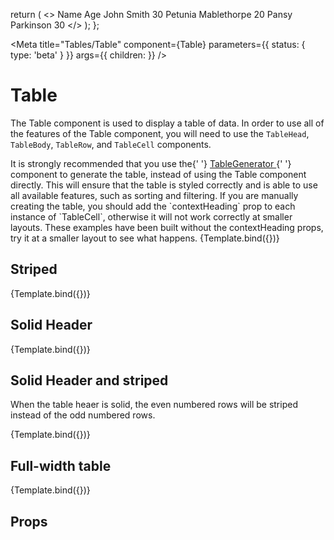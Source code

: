 
  return (
    <>
      <TableHead>
        <TableRow>
          <TableCell th>Name</TableCell>
          <TableCell th>Age</TableCell>
        </TableRow>
      </TableHead>
      <TableBody>
        <TableRow>
          <TableCell>John Smith</TableCell>
          <TableCell>30</TableCell>
        </TableRow>
        <TableRow>
          <TableCell>Petunia Mablethorpe</TableCell>
          <TableCell>20</TableCell>
        </TableRow>
        <TableRow>
          <TableCell>Pansy Parkinson</TableCell>
          <TableCell>30</TableCell>
        </TableRow>
      </TableBody>
    </>
  );
};

<Meta
  title="Tables/Table"
  component={Table}
  parameters={{ status: { type: 'beta' } }}
  args={{
    children: <TableContent />
  }}
/>


# Table

The Table component is used to display a table of data. In order to use all of the features of the Table component, you will need to use the `TableHead`, `TableBody`, `TableRow`, and `TableCell` components.

<Tip>
  It is strongly recommended that you use the{' '}
  <a href="?path=/docs/organism-tablegenerator--default-story">
    TableGenerator
  </a>{' '}
  component to generate the table, instead of using the Table component
  directly. This will ensure that the table is styled correctly and is able to
  use all available features, such as sorting and filtering.
</Tip>

<Tip type="danger">
  If you are manually creating the table, you should add the `contextHeading`
  prop to each instance of `TableCell`, otherwise it will not work correctly at
  smaller layouts. These examples have been built without the contextHeading
  props, try it at a smaller layout to see what happens.
</Tip>

<Canvas withSource="open">
  <Story name="Default">{Template.bind({})}</Story>
</Canvas>

## Striped

<Canvas withSource="open">
  <Story name="Striped" args={{ striped: true }}>
    {Template.bind({})}
  </Story>
</Canvas>

## Solid Header

<Canvas withSource="open">
  <Story name="Solid Header" args={{ solidHeader: true }}>
    {Template.bind({})}
  </Story>
</Canvas>

## Solid Header and striped

When the table heaer is solid, the even numbered rows will be striped instead of the odd numbered rows.

<Canvas withSource="open">
  <Story
    name="Solid Header and strpiped"
    args={{ solidHeader: true, striped: true }}
  >
    {Template.bind({})}
  </Story>
</Canvas>

## Full-width table

<Canvas withSource="open">
  <Story name="Full width" args={{ fullWidth: true }}>
    {Template.bind({})}
  </Story>
</Canvas>

## Props

<ArgsTable of={Table} />
